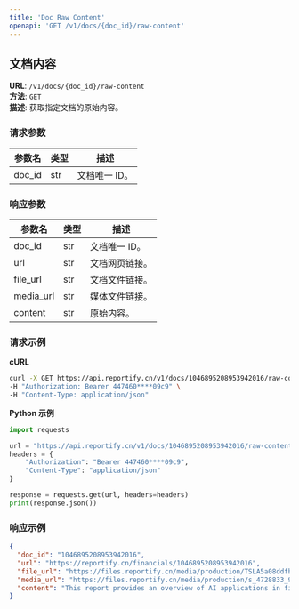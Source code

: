 ```yaml
---
title: 'Doc Raw Content'
openapi: 'GET /v1/docs/{doc_id}/raw-content'
---
```


## 文档内容

**URL**: `/v1/docs/{doc_id}/raw-content`  
**方法**: `GET`  
**描述**: 获取指定文档的原始内容。

### 请求参数

| 参数名 | 类型 | 描述          |
|--------|------|---------------|
| doc_id | str  | 文档唯一 ID。 |

### 响应参数
| 参数名              | 类型    | 描述                                                           |
|------------------|-------|--------------------------------------------------------------|
| doc_id             | str   | 文档唯一 ID。                                                     |
| url            | str   | 文档网页链接。                                                      |
| file_url       | str   | 文档文件链接。                                                      |
| media_url      | str   | 媒体文件链接。                                                      |
| content        | str   | 原始内容。                                                      |

### 请求示例

**cURL**
```bash
curl -X GET https://api.reportify.cn/v1/docs/1046895208953942016/raw-content \
-H "Authorization: Bearer 447460****09c9" \
-H "Content-Type: application/json"
```

**Python 示例**
```python
import requests

url = "https://api.reportify.cn/v1/docs/1046895208953942016/raw-content"
headers = {
    "Authorization": "Bearer 447460****09c9",
    "Content-Type": "application/json"
}

response = requests.get(url, headers=headers)
print(response.json())
```

### 响应示例
```json
{
  "doc_id": "1046895208953942016",
  "url": "https://reportify.cn/financials/1046895208953942016",
  "file_url": "https://files.reportify.cn/media/production/TSLA5a08ddfbb97bd6486fff7a3875e7fe28_20241024183012.pdf",
  "media_url": "https://files.reportify.cn/media/production/s_4728833_9e25b61b62960211e6040eb2b81b352c.mp3",
  "content": "This report provides an overview of AI applications in finance..."
}
```

